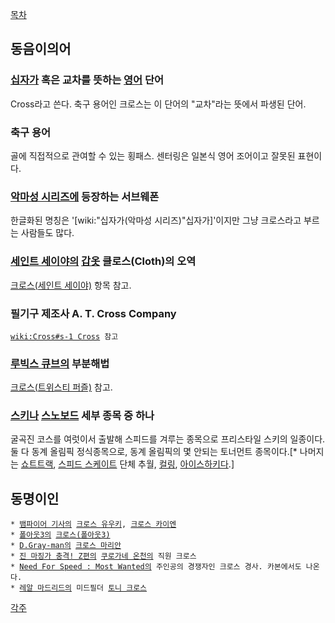 [[목차]]

== 동음이의어 ==

=== [[십자가]] 혹은 교차를 뜻하는 [[영어]] 단어 ===
Cross라고 쓴다. 축구 용어인 크로스는 이 단어의 "교차"라는 뜻에서 파생된 단어.

=== 축구 용어 ===
골에 직접적으로 관여할 수 있는 횡패스. 센터링은 일본식 영어 조어이고 잘못된 표현이다.

=== [[악마성 시리즈]]에 등장하는 서브웨폰 ===
한글화된 명칭은 '[wiki:"십자가(악마성 시리즈)"십자가]'이지만 그냥 크로스라고 부르는 사람들도 많다.

=== [[세인트 세이야]]의 [[갑옷]] 클로스(Cloth)의 오역 ===
[[크로스(세인트 세이야)]] 항목 참고.

=== 필기구 제조사 A. T. Cross Company ===
 [[wiki:Cross#s-1 Cross]] 참고

=== [[루빅스 큐브]]의 부분해법 ===
[[크로스(트위스티 퍼즐)]] 참고. 

=== [[스키]]나 [[스노보드]] 세부 종목 중 하나 ===
굴곡진 코스를 여럿이서 출발해 스피드를 겨루는 종목으로 프리스타일 스키의 일종이다. 둘 다 동계 올림픽 정식종목으로, 동계 올림픽의 몇 안되는 토너먼트 종목이다.[* 나머지는 [[쇼트트랙]], [[스피드 스케이트]] 단체 추월, [[컬링]], [[아이스하키]]다.]

== 동명이인 ==
 * [[뱀파이어 기사]]의 [[크로스 유우키]], [[크로스 카이엔]]
 * [[폴아웃3]]의 [[크로스(폴아웃3)]]
 * [[D.Gray-man]]의 [[크로스 마리안]]
 * [[진 마징가 충격! Z편]]의 [[쿠로가네 온천]]의 직원 크로스
 * [[Need For Speed : Most Wanted]]의 주인공의 경쟁자인 크로스 경사. 카본에서도 나온다. 
 * [[레알 마드리드]]의 미드필더 [[토니 크로스]]

[[각주]]
